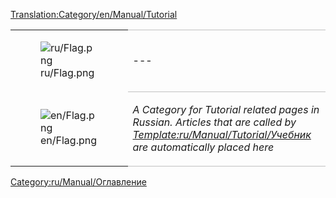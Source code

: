 [[Translation:Category/en/Manual/Tutorial]]

{| 
|- valign="top"
| [[File:ru/Flag.png]]
| style="border-top:1px solid silver; border-bottom:1px solid silver;" |---
|- valign="top"
| [[File:en/Flag.png]]
| style="border-bottom:1px solid silver;" |''A Category for Tutorial related pages in Russian. Articles that are called by [[Template:ru/Manual/Tutorial/Учебник]] are automatically placed here''
|}
[[Category:ru/Manual/Оглавление]]